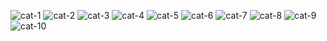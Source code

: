 ![cat-1](../images/cat-1.jpg)
![cat-2](../images/cat-2.jpg)
![cat-3](../images/cat-3.jpg)
![cat-4](../images/cat-4.jpg)
![cat-5](../images/cat-5.jpg)
![cat-6](../images/cat-6.jpg)
![cat-7](../images/cat-7.jpg)
![cat-8](../images/cat-8.jpg)
![cat-9](../images/cat-9.jpg)
![cat-10](../images/cat-10.jpg)

